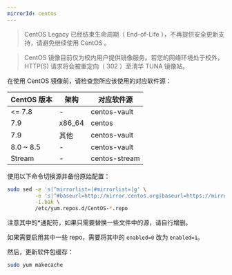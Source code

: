 ```yaml
---
mirrorId: centos
---
```


> CentOS Legacy 已经结束生命周期（ End-of-Life ），不再提供安全更新支持，请避免继续使用 CentOS 。

> CentOS 镜像目前仅为校内用户提供镜像服务。若您的网络环境处于校外， HTTP(S) 请求将会被重定向（ 302 ）至清华 TUNA 镜像站。

在使用 CentOS 镜像前，请检查您所应该使用的对应软件源：

| CentOS 版本 | 架构 | 对应软件源 |
|---|---|---|
| \<= 7.8 | - | centos-vault |
| 7.9 | x86_64 | centos |
| 7.9 | 其他 | centos-vault |
| 8.0 ~ 8.5 | - | centos-vault |
| Stream | - | centos-stream |


使用以下命令切换源并备份原始配置：

```bash
sudo sed -e 's|^mirrorlist=|#mirrorlist=|g' \
         -e 's|^#baseurl=http://mirror.centos.org|baseurl=https://mirrors.zju.edu.cn|g' \
         -i.bak \
         /etc/yum.repos.d/CentOS-*.repo
```
注意其中的*通配符，如果只需要替换一些文件中的源，请自行增删。

如果需要启用其中一些 repo，需要将其中的 `enabled=0` 改为 `enabled=1`。

然后，更新软件包缓存：

```bash
sudo yum makecache
```
